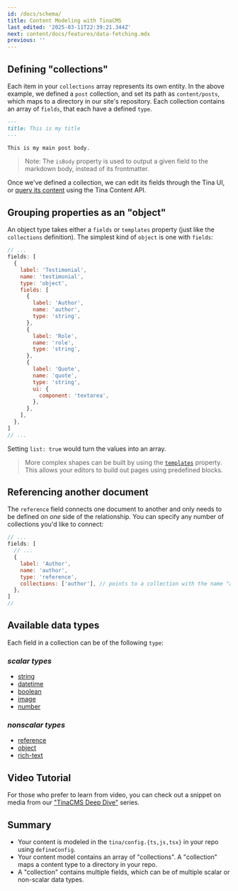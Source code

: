 ```yaml
---
id: /docs/schema/
title: Content Modeling with TinaCMS
last_edited: '2025-03-11T22:39:21.344Z'
next: content/docs/features/data-fetching.mdx
previous: ''
---
```


## Defining "collections"

Each item in your `collections` array represents its own entity. In the above example, we defined a `post` collection, and set its path as `content/posts`, which maps to a directory in our site's repository. Each collection contains an array of `fields`, that each have a defined `type`.

```md
---
title: This is my title
---

This is my main post body.
```

> Note: The `isBody` property is used to output a given field to the markdown body, instead of its frontmatter.

Once we've defined a collection, we can edit its fields through the Tina UI, or [query its content](/docs/graphql/overview/) using the Tina Content API.

## Grouping properties as an "object"

An object type takes either a `fields` or `templates` property (just like the `collections` definition). The simplest kind of `object` is one with `fields`:

```js
// ...
fields: [
  {
    label: 'Testimonial',
    name: 'testimonial',
    type: 'object',
    fields: [
      {
        label: 'Author',
        name: 'author',
        type: 'string',
      },
      {
        label: 'Role',
        name: 'role',
        type: 'string',
      },
      {
        label: 'Quote',
        name: 'quote',
        type: 'string',
        ui: {
          component: 'textarea',
        },
      },
    ],
  },
]
// ...
```

Setting `list: true` would turn the values into an array.

> More complex shapes can be built by using the [`templates`](/docs/reference/types/object/#with-multiple-templates) property. This allows your editors to build out pages using predefined blocks.

## Referencing another document

The `reference` field connects one document to another and only needs to be defined on *one* side of the relationship. You can specify any number of collections you'd like to connect:

```js
// ...
fields: [
  // ...
  {
    label: 'Author',
    name: 'author',
    type: 'reference',
    collections: ['author'], // points to a collection with the name "author"
  },
]
//
```

## Available data types

Each field in a collection can be of the following `type`:

### *scalar types*

* [string](/docs/reference/types/string/)
* [datetime](/docs/reference/types/datetime/)
* [boolean](/docs/reference/types/boolean/)
* [image](/docs/reference/types/image/)
* [number](/docs/reference/types/number/)

### *nonscalar types*

* [reference](/docs/reference/types/reference/)
* [object](/docs/reference/types/object/)
* [rich-text](/docs/reference/types/rich-text/)

## Video Tutorial

For those who prefer to learn from video, you can check out a snippet on media from our ["TinaCMS Deep Dive"](https://www.youtube.com/watch?v=PcgnJDILv4w\&list=PLPar4H9PHKVqoCwZy79PHr8-W_vA3lAOB\&pp=iAQB) series.

<Youtube embedSrc="https://www.youtube.com/embed/PcgnJDILv4w?start=554&end=777" />

## Summary

* Your content is modeled in the `tina/config.{ts,js,tsx}` in your repo using `defineConfig`.
* Your content model contains an array of "collections". A "collection" maps a content type to a directory in your repo.
* A "collection" contains multiple fields, which can be of multiple scalar or non-scalar data types.
